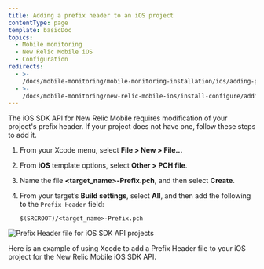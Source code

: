 ```yaml
---
title: Adding a prefix header to an iOS project
contentType: page
template: basicDoc
topics:
  - Mobile monitoring
  - New Relic Mobile iOS
  - Configuration
redirects:
  - >-
    /docs/mobile-monitoring/mobile-monitoring-installation/ios/adding-prefix-header-ios-project/
  - >-
    /docs/mobile-monitoring/new-relic-mobile-ios/install-configure/adding-prefix-header-ios-project/
---
```


The iOS SDK API for New Relic Mobile requires modification of your project's prefix header. If your project does not have one, follow these steps to add it.

1. From your Xcode menu, select **File > New > File...**
2. From **iOS** template options, select **Other > PCH file**.
3. Name the file **&lt;target_name>-Prefix.pch**, and then select **Create**.
4. From your target’s **Build settings**, select **All**, and then add the following to the `Prefix Header` field:

   ```
   $(SRCROOT)/<target_name>-Prefix.pch
   ```

![Prefix Header file for iOS SDK API projects](./images/screen-ios-sdk-api-prefix-header.png "Prefix Header file for iOS SDK API projects")

Here is an example of using Xcode to add a Prefix Header file to your iOS project for the New Relic Mobile iOS SDK API.
